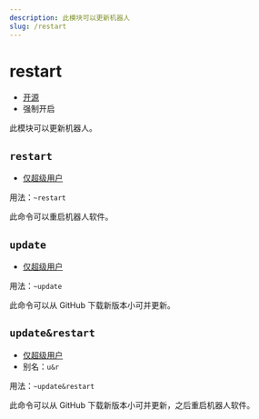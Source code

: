 ```yaml
---
description: 此模块可以更新机器人
slug: /restart
---
```


# restart

-   [开源](help/faq#为什么有些模块没有开源)
-   强制开启

此模块可以更新机器人。

## `restart`

-   [仅超级用户](permissions)

用法：`~restart`

此命令可以重启机器人软件。

## `update`

-   [仅超级用户](permissions)

用法：`~update`

此命令可以从 GitHub 下载新版本小可并更新。

## `update&restart`

-   [仅超级用户](permissions)
-   别名：`u&r`

用法：`~update&restart`

此命令可以从 GitHub 下载新版本小可并更新，之后重启机器人软件。
